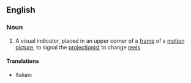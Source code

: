 ==English==

===Noun===
{{wikipedia}}
{{en-noun|sg=[[cue]] [[mark]]}}

# A visual indicator, placed in an upper corner of a [[frame]] of a [[motion picture]], to signal the [[projectionist]] to change [[reel]]s

====Translations====
{{top}}
* Italian: {{t-|it|segnalatore di passaggio|m}}
{{mid}}

{{bottom}}